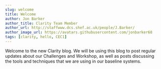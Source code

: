 ```yaml
---
slug: welcome
title: Welcome
author: Jon Barker
author_title: Clarity Team Member
author_url: http://staffwww.dcs.shef.ac.uk/people/J.Barker/
author_image_url: https://avatars.githubusercontent.com/jonbarker68
tags: [clarity, hello, CEC1]
---
```


Welcome to the new Clarity blog. We will be using this blog to post regular updates about our Challenges and Workshop, as well as posts discussing the tools and techniques that we are using in our baseline systems.
